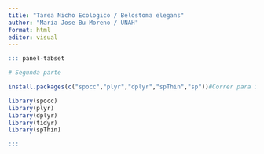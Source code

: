 ---
title: "Tarea Nicho Ecologico / Belostoma elegans"
author: "Maria Jose Bu Moreno / UNAH"
format: html
editor: visual
---

```{r}

::: panel-tabset

# Segunda parte

install.packages(c("spocc","plyr","dplyr","spThin","sp"))#Correr para instalar paquetes

library(spocc) 
library(plyr)
library(dplyr)
library(tidyr)
library(spThin)

:::

```
